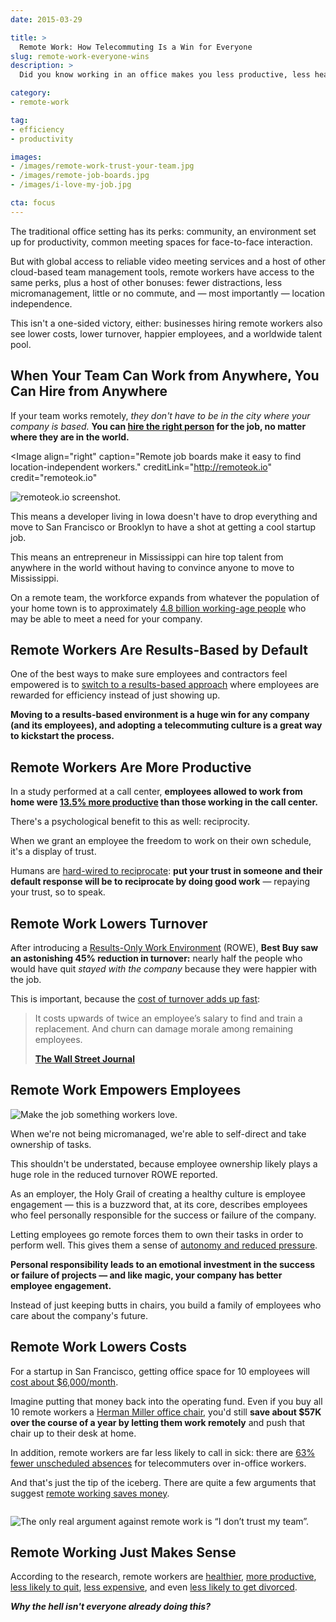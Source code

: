 ```yaml
---
date: 2015-03-29

title: >
  Remote Work: How Telecommuting Is a Win for Everyone
slug: remote-work-everyone-wins
description: >
  Did you know working in an office makes you less productive, less healthy, less happy, and even more likely to get divorced? Remote work wins, says science.

category:
- remote-work

tag:
- efficiency
- productivity

images:
- /images/remote-work-trust-your-team.jpg
- /images/remote-job-boards.jpg
- /images/i-love-my-job.jpg

cta: focus
---
```



The traditional office setting has its perks: community, an environment set up
for productivity, common meeting spaces for face-to-face interaction.

But with global access to reliable video meeting services and a host of other
cloud-based team management tools, remote workers have access to the same perks,
plus a host of other bonuses: fewer distractions, less micromanagement, little
or no commute, and — most importantly — location independence.

This isn't a one-sided victory, either: businesses hiring remote workers also
see lower costs, lower turnover, happier employees, and a worldwide talent pool.

## When Your Team Can Work from Anywhere, You Can Hire from Anywhere

If your team works remotely, _they don't have to be in the city where your company is based._ **You can [hire the right person][1] for the job, no matter where they are in the world.**

<Image
  align="right"
  caption="Remote job boards make it easy to find location-independent workers."
  creditLink="http://remoteok.io"
  credit="remoteok.io"
>

  ![remoteok.io screenshot.](images/remote-job-boards.jpg)

</Image>

This means a developer living in Iowa doesn't have to drop everything and move
to San Francisco or Brooklyn to have a shot at getting a cool startup job.

This means an entrepreneur in Mississippi can hire top talent from anywhere in
the world without having to convince anyone to move to Mississippi.

On a remote team, the workforce expands from whatever the population of your
home town is to approximately [4.8 billion working-age people][3] who may be
able to meet a need for your company.

## Remote Workers Are Results-Based by Default

One of the best ways to make sure employees and contractors feel empowered is to
[switch to a results-based approach][4] where employees are rewarded for
efficiency instead of just showing up.

**Moving to a results-based environment is a huge win for any company (and its employees), and adopting a telecommuting culture is a great way to kickstart the process.**

## Remote Workers Are More Productive

In a study performed at a call center, **employees allowed to work from home were [13.5% more productive][5] than those working in the call center.**

There's a psychological benefit to this as well: reciprocity.

When we grant an employee the freedom to work on their own schedule, it's a
display of trust.

Humans are [hard-wired to reciprocate][6]: **put your trust in someone and their
default response will be to reciprocate by doing good work** — repaying your
trust, so to speak.

## Remote Work Lowers Turnover

After introducing a [Results-Only Work Environment][7] (ROWE), **Best Buy saw an astonishing 45% reduction in turnover:** nearly half the people who would have quit _stayed with the company_ because they were happier with the job.

This is important, because the [cost of turnover adds up fast][8]:

> It costs upwards of twice an employee’s salary to find and train a
> replacement. And churn can damage morale among remaining employees.
>
> **[The Wall Street Journal][8]**

## Remote Work Empowers Employees

<Image align="right" caption="Employees who feel in control of their work lives love their jobs.">

  ![Make the job something workers love.](images/i-love-my-job.jpg)

</Image>

When we're not being micromanaged, we're able to self-direct and take ownership
of tasks.

This shouldn't be understated, because employee ownership likely plays a huge
role in the reduced turnover ROWE reported.

As an employer, the Holy Grail of creating a healthy culture is employee
engagement — this is a buzzword that, at its core, describes employees who
feel personally responsible for the success or failure of the company.

Letting employees go remote forces them to own their tasks in order to perform
well. This gives them a sense of [autonomy and reduced pressure][10].

**Personal responsibility leads to an emotional investment in the success or failure of projects — and like magic, your company has better employee engagement.**

Instead of just keeping butts in chairs, you build a family of employees who
care about the company's future.

## Remote Work Lowers Costs

For a startup in San Francisco, getting office space for 10 employees will [cost
about $6,000/month][11].

Imagine putting that money back into the operating fund. Even if you buy all 10
remote workers a [Herman Miller office chair][12], you'd still **save about $57K
over the course of a year by letting them work remotely** and push that chair up
to their desk at home.

In addition, remote workers are far less likely to call in sick: there are [63%
fewer unscheduled absences][13] for telecommuters over in-office workers.

And that's just the tip of the iceberg. There are quite a few arguments that
suggest [remote working saves money][14].

<Image caption="All the other arguments are (scientifically) invalid.">

  ![The only real argument against remote work is “I don’t trust my team”.](images/remote-work-trust-your-team.jpg)

</Image>

## Remote Working Just Makes Sense

According to the research, remote workers are [healthier][15], [more
productive][16], [less likely to quit][17], [less expensive][14], and even [less
likely to get divorced][18].

**_Why the hell isn't everyone already doing this?_**

[1]: https://zapier.com/blog/how-to-hire-remote-team/
[2]: http://remoteok.io/
[3]: http://www.pewglobal.org/2014/01/30/global-population/
[4]: /results-based-work
[5]: https://web.stanford.edu/~nbloom/WFH.pdf
[6]: https://sites.google.com/site/724ecialdiniwiki/chapter-1-weapons-of-influence/chapter-2-reciprocation
[7]: http://www.gorowe.com/main/what-is-rowe
[8]: http://guides.wsj.com/management/recruiting-hiring-and-firing/how-to-reduce-employee-turnover/
[10]: http://onlinelibrary.wiley.com/doi/10.1111/j.1468-005X.2012.00284.x/abstract?deniedAccessCustomisedMessage=&userIsAuthenticated=false
[11]: http://priceonomics.com/how-much-do-startups-pay-for-office-space/
[12]: http://amzn.to/1D00fzK
[13]: http://globalworkplaceanalytics.com/pros-cons
[14]: http://blog.sqwiggle.com/working-remotely-saves-money/
[15]: http://www.sciencedirect.com/science/article/pii/S0925753502000425
[16]: https://hbr.org/2014/01/to-raise-productivity-let-more-employees-work-from-home
[17]: http://www.ncbi.nlm.nih.gov/pubmed/18020794
[18]: http://www.samfak.umu.se/english/about-the-faculty/news/newsdetailpage/long-distance-commuters-get-divorced-more-often.cid160978

